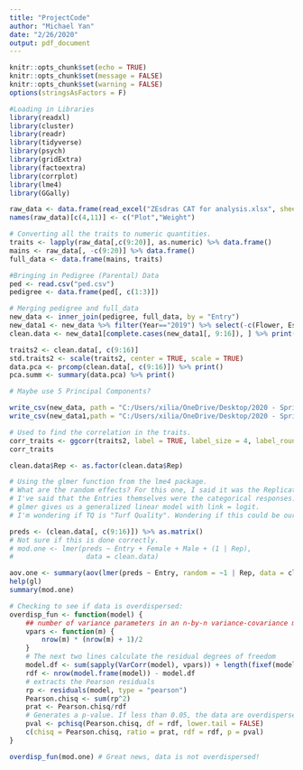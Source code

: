 ```yaml
---
title: "ProjectCode"
author: "Michael Yan"
date: "2/26/2020"
output: pdf_document
---
```


```r
knitr::opts_chunk$set(echo = TRUE)
knitr::opts_chunk$set(message = FALSE)
knitr::opts_chunk$set(warning = FALSE)
options(stringsAsFactors = F)

#Loading in Libraries
library(readxl)
library(cluster)
library(readr) 
library(tidyverse)
library(psych)
library(gridExtra)
library(factoextra)
library(corrplot)
library(lme4)
library(GGally)
```

```r
raw_data <- data.frame(read_excel("ZEsdras CAT for analysis.xlsx", sheet = "Data"))
names(raw_data)[c(4,11)] <- c("Plot","Weight")

# Converting all the traits to numeric quantities. 
traits <- lapply(raw_data[,c(9:20)], as.numeric) %>% data.frame()
mains <- raw_data[, -c(9:20)] %>% data.frame()
full_data <- data.frame(mains, traits)

#Bringing in Pedigree (Parental) Data
ped <- read.csv("ped.csv")
pedigree <- data.frame(ped[, c(1:3)])

# Merging pedigree and full_data
new_data <- inner_join(pedigree, full_data, by = "Entry")
new_data1 <- new_data %>% filter(Year=="2019") %>% select(-c(Flower, Establishment, WK, Mother, male, FC))
clean.data <- new_data1[complete.cases(new_data1[, 9:16]), ] %>% print()
```

```r
traits2 <- clean.data[, c(9:16)]
std.traits2 <- scale(traits2, center = TRUE, scale = TRUE)
data.pca <- prcomp(clean.data[, c(9:16)]) %>% print() 
pca.summ <- summary(data.pca) %>% print()

# Maybe use 5 Principal Components?
```

```r
write_csv(new_data, path = "C:/Users/xilia/OneDrive/Desktop/2020 - Spring/ST542/Project/newdata.csv")
write_csv(new_data1,path = "C:/Users/xilia/OneDrive/Desktop/2020 - Spring/ST542/Project/Filtereddata.csv")
```

```r
# Used to find the correlation in the traits. 
corr_traits <- ggcorr(traits2, label = TRUE, label_size = 4, label_round = 2)
corr_traits
```

```r
clean.data$Rep <- as.factor(clean.data$Rep)

# Using the glmer function from the lme4 package. 
# What are the random effects? For this one, I said it was the Replications, but this might be wrong. 
# I've said that the Entries themselves were the categorical responses. 
# glmer gives us a generalized linear model with link = logit. 
# I'm wondering if TQ is "Turf Quality". Wondering if this could be our response?

preds <- (clean.data[, c(9:16)]) %>% as.matrix()
# Not sure if this is done correctly. 
# mod.one <- lmer(preds ~ Entry + Female + Male + (1 | Rep),    
#                  data = clean.data)

aov.one <- summary(aov(lmer(preds ~ Entry, random = ~1 | Rep, data = clean.data)))
help(gl)
summary(mod.one)

# Checking to see if data is overdispersed:
overdisp_fun <- function(model) {
    ## number of variance parameters in an n-by-n variance-covariance matrix
    vpars <- function(m) {
        nrow(m) * (nrow(m) + 1)/2
    }
    # The next two lines calculate the residual degrees of freedom
    model.df <- sum(sapply(VarCorr(model), vpars)) + length(fixef(model))
    rdf <- nrow(model.frame(model)) - model.df
    # extracts the Pearson residuals
    rp <- residuals(model, type = "pearson")
    Pearson.chisq <- sum(rp^2)
    prat <- Pearson.chisq/rdf
    # Generates a p-value. If less than 0.05, the data are overdispersed.
    pval <- pchisq(Pearson.chisq, df = rdf, lower.tail = FALSE)
    c(chisq = Pearson.chisq, ratio = prat, rdf = rdf, p = pval)
}

overdisp_fun(mod.one) # Great news, data is not overdispersed!

```
